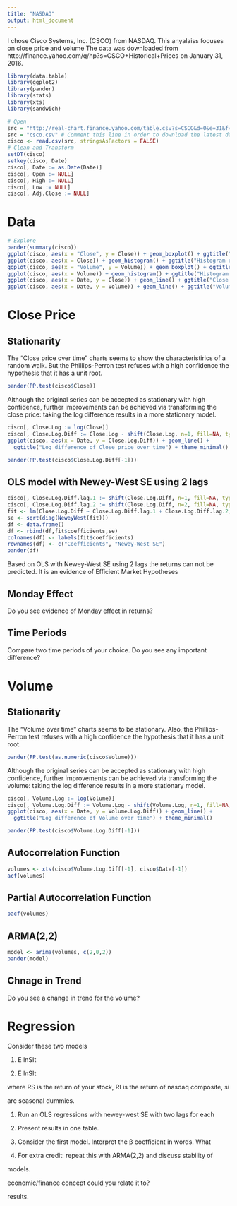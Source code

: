 ```yaml
---
title: "NASDAQ"
output: html_document
---
```


I chose Cisco Systems, Inc. (CSCO) from NASDAQ. This anyalaiss focuses on  close price and volume The data was downloaded from http://finance.yahoo.com/q/hp?s=CSCO+Historical+Prices on January 31, 2016. 
```r
library(data.table)
library(ggplot2)
library(pander)
library(stats)
library(xts)
library(sandwich)

# Open
src = "http://real-chart.finance.yahoo.com/table.csv?s=CSCO&d=0&e=31&f=2016&g=d&a=2&b=26&c=1990&ignore=.csv"
src = "csco.csv" # Comment this line in order to download the latest data from web
cisco <- read.csv(src, stringsAsFactors = FALSE)
# Clean and Transform
setDT(cisco)
setkey(cisco, Date)
cisco[, Date := as.Date(Date)]
cisco[, Open := NULL]
cisco[, High := NULL]
cisco[, Low := NULL]
cisco[, Adj.Close := NULL]
```

# Data
```r
# Explore
pander(summary(cisco))
ggplot(cisco, aes(x = "Close", y = Close)) + geom_boxplot() + ggtitle("Variance of Close price") + theme_minimal()
ggplot(cisco, aes(x = Close)) + geom_histogram() + ggtitle("Histogram of Close price") + theme_minimal()
ggplot(cisco, aes(x = "Volume", y = Volume)) + geom_boxplot() + ggtitle("Variance of Volume") + theme_minimal()
ggplot(cisco, aes(x = Volume)) + geom_histogram() + ggtitle("Histogram of Volume") + theme_minimal()
ggplot(cisco, aes(x = Date, y = Close)) + geom_line() + ggtitle("Close price over time") + theme_minimal()
ggplot(cisco, aes(x = Date, y = Volume)) + geom_line() + ggtitle("Volume over time") + theme_minimal()
```

# Close Price
## Stationarity
The "Close price over time" charts seems to show the characteristirics of a random walk. But the Phillips-Perron test refuses with a high confidence the hypothesis that it has a unit root.
```r
pander(PP.test(cisco$Close))
```

Although the original series can be accepted as stationary with high confidence, further improvements can be achieved via transforming the close price: taking the log difference results in a more stationary model. 
```r
cisco[, Close.Log := log(Close)]
cisco[, Close.Log.Diff := Close.Log - shift(Close.Log, n=1, fill=NA, type="lag")]
ggplot(cisco, aes(x = Date, y = Close.Log.Diff)) + geom_line() + 
  ggtitle("Log difference of Close price over time") + theme_minimal()
```
```r
pander(PP.test(cisco$Close.Log.Diff[-1]))
```

## OLS model with Newey-West SE using 2 lags
```r
cisco[, Close.Log.Diff.lag.1 := shift(Close.Log.Diff, n=1, fill=NA, type="lag")]
cisco[, Close.Log.Diff.lag.2 := shift(Close.Log.Diff, n=2, fill=NA, type="lag")]
fit <- lm(Close.Log.Diff ~ Close.Log.Diff.lag.1 + Close.Log.Diff.lag.2, data = cisco)
se <- sqrt(diag(NeweyWest(fit)))
df <- data.frame()
df <- rbind(df,fit$coefficients,se)
colnames(df) <- labels(fit$coefficients)
rownames(df) <- c("Coefficients", "Newey-West SE")
pander(df)
```

Based on OLS with Newey-West SE using 2 lags the returns can not be predicted. It is an evidence of Efficient Market Hypotheses

## Monday Effect
Do you see evidence of Monday effect in returns?

## Time Periods 
Compare two time periods of your choice. Do you see any important  difference?

# Volume
## Stationarity
The "Volume over time" charts seems to be stationary. Also, the Phillips-Perron test refuses with a high confidence the hypothesis that it has a unit root.
```r
pander(PP.test(as.numeric(cisco$Volume)))
```

Although the original series can be accepted as stationary with high confidence, further improvements can be achieved via transforming the volume: taking the log difference results in a more stationary model. 
```r
cisco[, Volume.Log := log(Volume)]
cisco[, Volume.Log.Diff := Volume.Log - shift(Volume.Log, n=1, fill=NA, type="lag")]
ggplot(cisco, aes(x = Date, y = Volume.Log.Diff)) + geom_line() + 
  ggtitle("Log difference of Volume over time") + theme_minimal()
```
```r
pander(PP.test(cisco$Volume.Log.Diff[-1]))
```

## Autocorrelation Function
```r
volumes <- xts(cisco$Volume.Log.Diff[-1], cisco$Date[-1])
acf(volumes)
```

## Partial Autocorrelation Function
```r
pacf(volumes)
```

## ARMA(2,2)  
```r
model <- arima(volumes, c(2,0,2))
pander(model)
```

## Chnage in Trend
Do you see a change in trend for the volume?


# Regression

Consider these two models

(1) E lnSIt

(2) E lnSIt

where RS is the return of your stock, RI is the return of nasdaq composite, si

are seasonal dummies.

1. Run an OLS regressions with newey-west SE with two lags for each 

2. Present results in one table.

3. Consider the first model. Interpret the β coefficient in words. What 

4. For extra credit: repeat this with ARMA(2,2) and discuss stability of 

models. 

economic/finance concept could you relate it to?

results.
